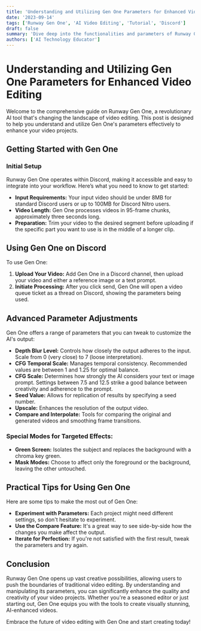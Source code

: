 ```yaml
---
title: 'Understanding and Utilizing Gen One Parameters for Enhanced Video Editing'
date: '2023-09-14'
tags: ['Runway Gen One', 'AI Video Editing', 'Tutorial', 'Discord']
draft: false
summary: 'Dive deep into the functionalities and parameters of Runway Gen One, as explained in the orientation video. Learn how to optimize your video editing using this powerful AI tool on Discord.'
authors: ['AI Technology Educator']
---
```


# Understanding and Utilizing Gen One Parameters for Enhanced Video Editing

Welcome to the comprehensive guide on Runway Gen One, a revolutionary AI tool that's changing the landscape of video editing. This post is designed to help you understand and utilize Gen One's parameters effectively to enhance your video projects.

## Getting Started with Gen One

### Initial Setup

Runway Gen One operates within Discord, making it accessible and easy to integrate into your workflow. Here’s what you need to know to get started:

- **Input Requirements:** Your input video should be under 8MB for standard Discord users or up to 100MB for Discord Nitro users.
- **Video Length:** Gen One processes videos in 95-frame chunks, approximately three seconds long.
- **Preparation:** Trim your video to the desired segment before uploading if the specific part you want to use is in the middle of a longer clip.

## Using Gen One on Discord

To use Gen One:

1. **Upload Your Video:** Add Gen One in a Discord channel, then upload your video and either a reference image or a text prompt.
2. **Initiate Processing:** After you click send, Gen One will open a video queue ticket as a thread on Discord, showing the parameters being used.

## Advanced Parameter Adjustments

Gen One offers a range of parameters that you can tweak to customize the AI's output:

- **Depth Blur Level:** Controls how closely the output adheres to the input. Scale from 0 (very close) to 7 (loose interpretation).
- **CFG Temporal Scale:** Manages temporal consistency. Recommended values are between 1 and 1.25 for optimal balance.
- **CFG Scale:** Determines how strongly the AI considers your text or image prompt. Settings between 7.5 and 12.5 strike a good balance between creativity and adherence to the prompt.
- **Seed Value:** Allows for replication of results by specifying a seed number.
- **Upscale:** Enhances the resolution of the output video.
- **Compare and Interpolate:** Tools for comparing the original and generated videos and smoothing frame transitions.

### Special Modes for Targeted Effects:

- **Green Screen:** Isolates the subject and replaces the background with a chroma key green.
- **Mask Modes:** Choose to affect only the foreground or the background, leaving the other untouched.

## Practical Tips for Using Gen One

Here are some tips to make the most out of Gen One:

- **Experiment with Parameters:** Each project might need different settings, so don't hesitate to experiment.
- **Use the Compare Feature:** It's a great way to see side-by-side how the changes you make affect the output.
- **Iterate for Perfection:** If you're not satisfied with the first result, tweak the parameters and try again.

## Conclusion

Runway Gen One opens up vast creative possibilities, allowing users to push the boundaries of traditional video editing. By understanding and manipulating its parameters, you can significantly enhance the quality and creativity of your video projects. Whether you're a seasoned editor or just starting out, Gen One equips you with the tools to create visually stunning, AI-enhanced videos.

Embrace the future of video editing with Gen One and start creating today!

